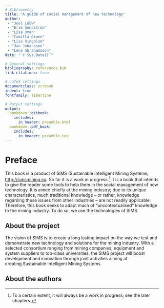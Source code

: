 ```yaml
---
# Bibliometry
title: "A guide of social management of new technology"
author: 
 - "Joel Lööw"
 - "Erik Sundström"
 - "Lisa Öman"
 - "Camilla Grane"
 - "Lisa Ringblom" 
 - "Jan Johansson"
 - "Lena Abrahamsson"
date: "`r Sys.Date()`"

# General settings
bibliography: references.bib
link-citations: true

# LaTeX settings
documentclass: scrbook
indent: true
fontfamily: libertine

# Output settings
output:
  bookdown::gitbook:
    includes:
      in_header: preamble.html
  bookdown::pdf_book:
    includes:
      in_header: preamble.tex
---
```


# Preface {-}

This book is a product of SIMS (Sustainable Intelligent Mining Systems;
<http://simsmining.eu>. So far it is a work in progress.^[To a certain
extent, it will always be a work in progress; see the later chapters.]
It is a book that intends to give the reader some tools to help them in
the social management of new technology. It is aimed chiefly at the
mining industry; due to its unique characteristics, much traditional
knowledge -- or rather, knowledge regarding these issues from other
industries -- are not readily applicable. Therefore, this book seeks to
adapt much of "uncontextualised" knowledge to the mining industry. To do
so, we use the technologies of SIMS.

## About the project {-}

The vision of SIMS is to create a long lasting impact on the way we test
and demonstrate new technology and solutions for the mining industry.
With a selected consortium ranging from mining companies, equipment and
system suppliers to top-class universities, the SIMS project will boost
development and innovation through joint activities aiming at
creating Sustainable Intelligent Mining Systems.

## About the authors {-}

